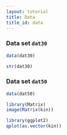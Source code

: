 ```yaml
---
layout: tutorial
title: Data
title_id: data
---
```


### Data set `dat30`

```r
data(dat30)
```

```r
str(dat30)
```

### Data set `dat50`

```r
data(dat50)
```

```r
library(Matrix)
image(Matrix(kin))
```


```r
library(ggplot2)
qplot(as.vector(kin))
```
